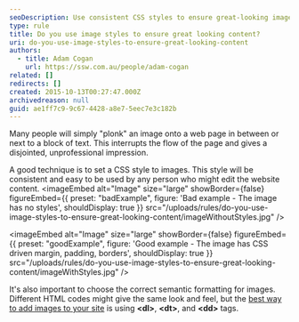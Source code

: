 ```yaml
---
seoDescription: Use consistent CSS styles to ensure great-looking images and enhance user experience on your website.
type: rule
title: Do you use image styles to ensure great looking content?
uri: do-you-use-image-styles-to-ensure-great-looking-content
authors:
  - title: Adam Cogan
    url: https://ssw.com.au/people/adam-cogan
related: []
redirects: []
created: 2015-10-13T00:27:47.000Z
archivedreason: null
guid: ae1ff7c9-9c67-4428-a8e7-5eec7e3c182b
---
```


Many people will simply "plonk" an image onto a web page in between or next to a block of text. This interrupts the flow of the page and gives a disjointed, unprofessional impression.

A good technique is to set a CSS style to images. This style will be consistent and easy to be used by any person who might edit the website content.
<imageEmbed
  alt="Image"
  size="large"
  showBorder={false}
  figureEmbed={{
    preset: "badExample",
    figure: 'Bad example - The image has no styles',
    shouldDisplay: true
  }}
  src="/uploads/rules/do-you-use-image-styles-to-ensure-great-looking-content/imageWithoutStyles.jpg"
/>

<imageEmbed
  alt="Image"
  size="large"
  showBorder={false}
  figureEmbed={{
    preset: "goodExample",
    figure: 'Good example - The image has CSS driven margin, padding, borders',
    shouldDisplay: true
  }}
  src="/uploads/rules/do-you-use-image-styles-to-ensure-great-looking-content/imageWithStyles.jpg"
/>

It's also important to choose the correct semantic formatting for images. Different HTML codes might give the same look and feel, but the [best way to add images to your site](/use-the-right-html-figure-caption) is using **&lt;dl&gt;**, **&lt;dt&gt;**, and **&lt;dd&gt;** tags.